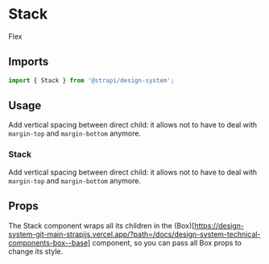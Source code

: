 


<Meta of={StackStories} />

# Stack

<DeprecationNotice href="/?path=/docs/design-system-technical-components-flex--base">Flex</DeprecationNotice>

## Imports

```js
import { Stack } from '@strapi/design-system';
```

## Usage

Add vertical spacing between direct child: it allows not to have to deal with `margin-top` and `margin-bottom` anymore.

<Canvas of={StackStories.Base} />

### Stack

Add vertical spacing between direct child: it allows not to have to deal with `margin-top` and `margin-bottom` anymore.

<Canvas of={StackStories.Horizontal} />

## Props

The Stack component wraps all its children in the
(Box)\[https://design-system-git-main-strapijs.vercel.app/?path=/docs/design-system-technical-components-box--base]
component, so you can pass all Box props to change its style.

<ArgsTable of={Stack} />
